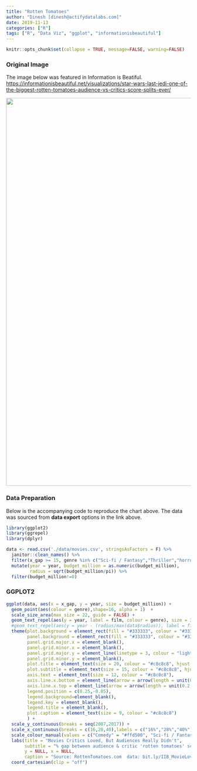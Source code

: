 ---
title: "Rotten Tomatoes"
author: "Dinesh [dinesh@actifydatalabs.com]"
date: 2019-11-13
categories: ["R"]
tags: ["R", "Data Viz", "ggplot", "informationisbeautiful"]
---

```{r setup, include=FALSE}
knitr::opts_chunk$set(collapse = TRUE, message=FALSE, warning=FALSE)
```

### Original Image


The image below was featured in Information is Beatiful. <https://informationisbeautiful.net/visualizations/star-wars-last-jedi-one-of-the-biggest-rotten-tomatoes-audience-vs-critics-score-splits-ever/> 

<p><img src="/dataviz-r/post/2019-11-13-rotten_tomatoes_files/images/movies.jpg" width="1056" /></p>

### Data Preparation


Below is the accompanying code to reproduce the chart above. The data was sourced from **data export** options in the link above.

```{r data}
library(ggplot2)
library(ggrepel)
library(dplyr)

data <- read.csv('./data/movies.csv', stringsAsFactors = F) %>% 
  janitor::clean_names() %>% 
  filter(x_gap >= 15, genre %in% c("Sci-fi / Fantasy","Thriller","horror","Horror","drama","Drama","comedy","Comedy","Action / Adventure")) %>% 
  mutate(year = year, budget_million = as.numeric(budget_million),
         radius = sqrt(budget_million/pi)) %>% 
  filter(budget_million!=0)

```

### GGPLOT2


```{r plot, tidy=FALSE, fig.width=11, fig.height=7}
ggplot(data, aes(x = x_gap, y = year, size = budget_million)) +
  geom_point(aes(colour = genre),shape=16, alpha = 1)  + 
  scale_size_area(max_size = 22, guide = FALSE) + 
  geom_text_repel(aes(y = year, label = film, colour = genre), size = 3, segment.color = NA) +
  #geom_text_repel(aes(y = year - (radius/max(data$radius)), label = film, colour = genre), size = 3, segment.color = NA) + 
  theme(plot.background = element_rect(fill = "#333333", colour = "#333333"),
        panel.background = element_rect(fill = "#333333", colour = "#333333"),
        panel.grid.major.x = element_blank(),
        panel.grid.minor.x = element_blank(),
        panel.grid.major.y = element_line(linetype = 3, colour = "lightgrey"),
        panel.grid.minor.y = element_blank(),
        plot.title = element_text(size = 20, colour = "#c8c8c8", hjust = 0.5),
        plot.subtitle = element_text(size = 15, colour = "#c8c8c8", hjust = 0.5),
        axis.text = element_text(size = 12, colour = "#c8c8c8"),
        axis.line.x.bottom = element_line(arrow = arrow(length = unit(0.2,"cm"), type = "closed"), colour = "#c8c8c8", size = 0.5),
        axis.line.x.top = element_line(arrow = arrow(length = unit(0.2,"cm"), type = "closed"), colour = "#c8c8c8", size = 0.5),
        legend.position = c(0.25,-0.05),
        legend.background=element_blank(),
        legend.key = element_blank(),
        legend.title = element_blank(),
        plot.caption = element_text(size = 9, colour = "#c8c8c8")
        ) + 
  scale_y_continuous(breaks = seq(2007,2017)) + 
  scale_x_continuous(breaks = c(16,28,40),labels = c("16%","28%","40%"), sec.axis = dup_axis(labels = NULL)) + 
  scale_colour_manual(values = c("Comedy" = "#ffd500", "Sci-fi / Fantasy" = "#8cf968", "Action / Adventure" = "#f79227", "Drama" = "#0cdcf8", "Drama" = "#d58ce5","Thriller" = "#d58ce5", "Horror" = "#999999"), guide = guide_legend(nrow = 1)) + 
  labs(title = "Movies Critics Loved, But Audiences Really Didn't",
       subtitle = "% gap between audience & critic 'rotten tomatoes' score",
       y = NULL, x = NULL,
       caption = "Source: RottenTomatoes.com  data: bit.ly/IIB_MovieLove  informationisbeautiful.net") + 
  coord_cartesian(clip = "off")
  
```
